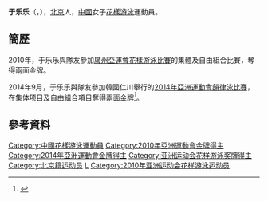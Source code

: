 {{noteTA|G1=Aquatics
|T=zh-hant:于樂樂; zh-hans:于乐乐
}}
{{Infobox Swimmer
| swimmername = 于乐乐
| image = 
| imagesize = 
| caption = 
| fullname =  
| nationality = {{PRC}}
| strokes = 
| club = 
| collegeteam = 
| birth_date ={{birth date and age|1989|3|22}}<ref name="仁川亞運">{{cite web|title=Profile - YU Lele|url=https://www.incheon2014ag.org/Sports/Biographies/Athletes_Profile/?ParticCode=5103540&lang=en|publisher=2014年仁川亞運會官方網站|deadurl=yes|archiveurl=https://web.archive.org/web/20151124143825/https://www.incheon2014ag.org/Sports/Biographies/Athletes_Profile/?ParticCode=5103540&lang=en|archivedate=2015-11-24|accessdate=2014-09-28}}{{en}}</ref>
| birth_place = {{CHN}}[[北京市|北京市]] 
| height = {{height|m=1.75}}<ref name="仁川亞運"/>
| weight = {{weight|kg=62}}<ref name="仁川亞運"/>
| medaltemplates =
{{MedalCountry | {{CHN}}}}
{{MedalSport | 女子[[花樣游泳|花樣游泳]]}}
{{MedalCompetition | [[世界游泳錦標賽|世界游泳錦標賽]]}}
{{MedalSilver | [[2011年世界游泳錦標賽|2011年 上海]] | [[2011年世界游泳錦標賽花樣游泳比賽|自由組合]] }}
{{MedalSilver | [[2017年世界游泳錦標賽|2017年 布達佩斯]] | [[2017年世界游泳錦標賽水上芭蕾比賽－集體技術自選|集體技術自選]] }}
{{MedalCompetition | [[亞洲運動會|亞洲運動會]]}}
{{MedalGold | [[2010年亞洲運動會|2010年 廣州]] | [[2010年亞洲運動會花樣游泳比賽|團體賽]] }}
{{MedalGold | [[2010年亞洲運動會|2010年 廣州]] | [[2010年亞洲運動會花樣游泳比賽|自由組合]] }}
{{MedalGold | [[2014年亞洲運動會|2014年 仁川]] | [[2014年亞洲運動會韻律泳比賽|集体项目]] }}
{{MedalGold | [[2014年亞洲運動會|2014年 仁川]] | [[2014年亞洲運動會韻律泳比賽|自由組合]] }}
| show-medals    = yes
}}
'''于乐乐'''（{{lang|en|'''YU Lele'''}}，{{bd|1989年|3月22日|catIdx=Y于}}），[[北京|北京]]人，[[中華人民共和國|中國]]女子[[花樣游泳|花樣游泳]]運動員。

==簡歷==
2010年，于乐乐與隊友參加[[2010年亞洲運動會|廣州亞運會]][[2010年亞洲運動會花樣游泳比賽|花樣游泳比賽]]的集體及自由組合比賽，奪得兩面金牌。

2014年9月，于乐乐與隊友參加韓國仁川舉行的[[2014年亞洲運動會|2014年亞洲運動會]][[2014年亞洲運動會韻律泳比賽|韻律泳比賽]]，在集体项目及自由組合項目奪得兩面金牌<ref>{{cite news|title=自由组合决赛中国队成功卫冕 花样游泳全取三金|url=http://sports.21cn.com/integrate/other/a/2014/0923/14/28272251.shtml|newspaper=搜狐体育|date=2014-09-23|deadurl=yes|archiveurl=https://web.archive.org/web/20160304134823/http://sports.21cn.com/integrate/other/a/2014/0923/14/28272251.shtml|archivedate=2016-03-04|accessdate=2014-09-28}}</ref>。

==參考資料==
{{Reflist}}

{{DEFAULTSORT:YU Lele}}
[[Category:中國花樣游泳運動員|Category:中國花樣游泳運動員]]
[[Category:2010年亞洲運動會金牌得主|Category:2010年亞洲運動會金牌得主]]
[[Category:2014年亞洲運動會金牌得主|Category:2014年亞洲運動會金牌得主]]
[[Category:亚洲运动会花样游泳奖牌得主|Category:亚洲运动会花样游泳奖牌得主]]
[[Category:北京籍运动员|Category:北京籍运动员]]
[[Category:于姓|L]]
[[Category:2010年亚洲运动会花样游泳运动员|Category:2010年亚洲运动会花样游泳运动员]]